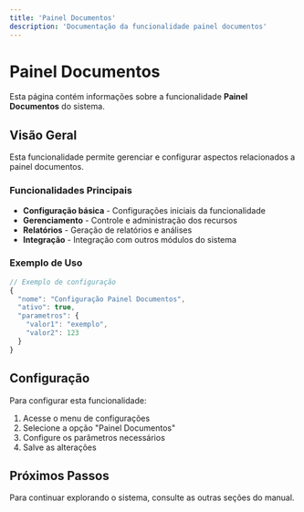 ```yaml
---
title: 'Painel Documentos'
description: 'Documentação da funcionalidade painel documentos'
---
```


# Painel Documentos

Esta página contém informações sobre a funcionalidade **Painel Documentos** do sistema.

## Visão Geral

Esta funcionalidade permite gerenciar e configurar aspectos relacionados a painel documentos.

### Funcionalidades Principais

- **Configuração básica** - Configurações iniciais da funcionalidade
- **Gerenciamento** - Controle e administração dos recursos
- **Relatórios** - Geração de relatórios e análises
- **Integração** - Integração com outros módulos do sistema

### Exemplo de Uso

```javascript
// Exemplo de configuração
{
  "nome": "Configuração Painel Documentos",
  "ativo": true,
  "parametros": {
    "valor1": "exemplo",
    "valor2": 123
  }
}
```

## Configuração

Para configurar esta funcionalidade:

1. Acesse o menu de configurações
2. Selecione a opção "Painel Documentos"
3. Configure os parâmetros necessários
4. Salve as alterações

## Próximos Passos

Para continuar explorando o sistema, consulte as outras seções do manual.
